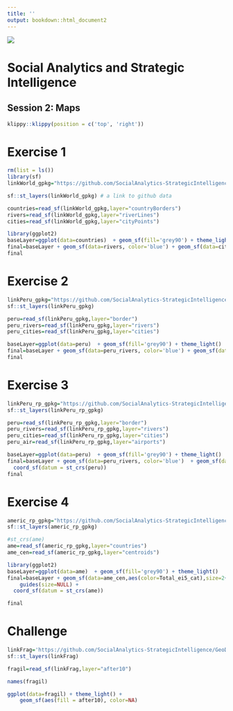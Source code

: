 ```yaml
---
title: ''
output: bookdown::html_document2
---
```


<img src="https://i.imgur.com/6U6q5jQ.png"/>


<h1>Social Analytics and Strategic Intelligence</h1>

<h2>Session 2: Maps</h2>



```r
klippy::klippy(position = c('top', 'right'))
```

# Exercise 1

```r
rm(list = ls())
library(sf)
linkWorld_gpkg="https://github.com/SocialAnalytics-StrategicIntelligence/GeoDFBasics_py/raw/main/maps/worldMap.gpkg"

```

```r
sf::st_layers(linkWorld_gpkg) # a link to github data
```


```r
countries=read_sf(linkWorld_gpkg,layer="countryBorders")
rivers=read_sf(linkWorld_gpkg,layer="riverLines")
cities=read_sf(linkWorld_gpkg,layer="cityPoints")
```

```r
library(ggplot2)
baseLayer=ggplot(data=countries)  + geom_sf(fill='grey90') + theme_light()
final=baseLayer + geom_sf(data=rivers, color='blue') + geom_sf(data=cities, color='red') 
final

```



# Exercise 2




```r
linkPeru_gpkg="https://github.com/SocialAnalytics-StrategicIntelligence/GeoDFBasics_py/raw/main/maps/peruMap.gpkg"
sf::st_layers(linkPeru_gpkg)

```


```r
peru=read_sf(linkPeru_gpkg,layer="border")
peru_rivers=read_sf(linkPeru_gpkg,layer="rivers")
peru_cities=read_sf(linkPeru_gpkg,layer="cities")
```


```r
baseLayer=ggplot(data=peru)  + geom_sf(fill='grey90') + theme_light()
final=baseLayer + geom_sf(data=peru_rivers, color='blue') + geom_sf(data=peru_cities, color='red') 
final

```

# Exercise 3

```r
linkPeru_rp_gpkg="https://github.com/SocialAnalytics-StrategicIntelligence/GeoDFBasics_py/raw/main/maps/peruMap_5389.gpkg"
sf::st_layers(linkPeru_rp_gpkg)
```

```r
peru=read_sf(linkPeru_rp_gpkg,layer="border")
peru_rivers=read_sf(linkPeru_rp_gpkg,layer="rivers")
peru_cities=read_sf(linkPeru_rp_gpkg,layer="cities")
peru_air=read_sf(linkPeru_rp_gpkg,layer="airports")
```



```r
baseLayer=ggplot(data=peru)  + geom_sf(fill='grey90') + theme_light()
final=baseLayer + geom_sf(data=peru_rivers, color='blue')  + geom_sf(data=peru_air, color='black') + geom_sf(data=peru_cities, color='red') +
  coord_sf(datum = st_crs(peru))
final

```

# Exercise 4

```r
americ_rp_gpkg="https://github.com/SocialAnalytics-StrategicIntelligence/GeoDFBasics_py/raw/main/maps/America_2023_prjed.gpkg"
sf::st_layers(americ_rp_gpkg)
```


```r
#st_crs(ame)
ame=read_sf(americ_rp_gpkg,layer="countries")
ame_cen=read_sf(americ_rp_gpkg,layer="centroids")
```


```r
library(ggplot2)
baseLayer=ggplot(data=ame)  + geom_sf(fill='grey90') + theme_light() 
final=baseLayer + geom_sf(data=ame_cen,aes(color=Total_ei5_cat),size=2+ame_cen$Total_ei5) +
    guides(size=NULL) +
  coord_sf(datum = st_crs(ame))

final

```


# Challenge

```r
linkFrag='https://github.com/SocialAnalytics-StrategicIntelligence/GeoDFBasics_py/raw/main/maps/fragilitymap.gpkg'
sf::st_layers(linkFrag)
```


```r
fragil=read_sf(linkFrag,layer="after10")

names(fragil)
```


```r
ggplot(data=fragil) + theme_light() +
    geom_sf(aes(fill = after10), color=NA)
```

